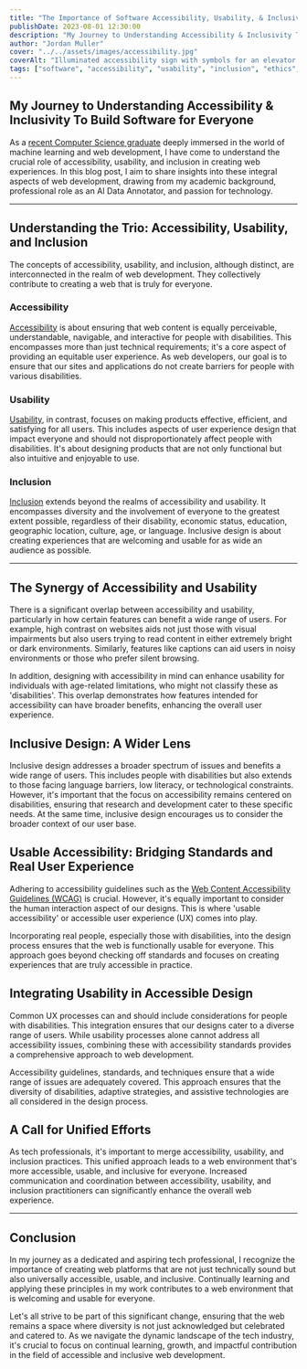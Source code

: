 ```yaml
---
title: "The Importance of Software Accessibility, Usability, & Inclusivity"
publishDate: 2023-08-01 12:30:00
description: "My Journey to Understanding Accessibility & Inclusivity To Build Software for Everyone"
author: "Jordan Muller"
cover: "../../assets/images/accessibility.jpg"
coverAlt: "Illuminated accessibility sign with symbols for an elevator for disabled access and bicycle parking, featuring an upward arrow against a dark ceiling."
tags: ["software", "accessibility", "usability", "inclusion", "ethics", "design", "technology"]
---
```


## My Journey to Understanding Accessibility & Inclusivity To Build Software for Everyone

As a [recent Computer Science graduate](/blog/graduating-with-bachelors-in-comp-sci/) deeply immersed in the world of machine learning and web development, I have come to understand the crucial role of accessibility, usability, and inclusion in creating web experiences. In this blog post, I aim to share insights into these integral aspects of web development, drawing from my academic background, professional role as an AI Data Annotator, and passion for technology.

---

## Understanding the Trio: Accessibility, Usability, and Inclusion

The concepts of accessibility, usability, and inclusion, although distinct, are interconnected in the realm of web development. They collectively contribute to creating a web that is truly for everyone.

### Accessibility

[Accessibility](/blog/tags/Accessibility) is about ensuring that web content is equally perceivable, understandable, navigable, and interactive for people with disabilities. This encompasses more than just technical requirements; it's a core aspect of providing an equitable user experience. As web developers, our goal is to ensure that our sites and applications do not create barriers for people with various disabilities.

### Usability

[Usability](/blog/tags/Usability), in contrast, focuses on making products effective, efficient, and satisfying for all users. This includes aspects of user experience design that impact everyone and should not disproportionately affect people with disabilities. It's about designing products that are not only functional but also intuitive and enjoyable to use.

### Inclusion

[Inclusion](/blog/tags/Inclusion) extends beyond the realms of accessibility and usability. It encompasses diversity and the involvement of everyone to the greatest extent possible, regardless of their disability, economic status, education, geographic location, culture, age, or language. Inclusive design is about creating experiences that are welcoming and usable for as wide an audience as possible.

---

## The Synergy of Accessibility and Usability

There is a significant overlap between accessibility and usability, particularly in how certain features can benefit a wide range of users. For example, high contrast on websites aids not just those with visual impairments but also users trying to read content in either extremely bright or dark environments. Similarly, features like captions can aid users in noisy environments or those who prefer silent browsing.

In addition, designing with accessibility in mind can enhance usability for individuals with age-related limitations, who might not classify these as 'disabilities'. This overlap demonstrates how features intended for accessibility can have broader benefits, enhancing the overall user experience.

## Inclusive Design: A Wider Lens

Inclusive design addresses a broader spectrum of issues and benefits a wide range of users. This includes people with disabilities but also extends to those facing language barriers, low literacy, or technological constraints. However, it's important that the focus on accessibility remains centered on disabilities, ensuring that research and development cater to these specific needs. At the same time, inclusive design encourages us to consider the broader context of our user base.

## Usable Accessibility: Bridging Standards and Real User Experience

Adhering to accessibility guidelines such as the [Web Content Accessibility Guidelines (WCAG)](https://www.w3.org/TR/WCAG21/) is crucial. However, it's equally important to consider the human interaction aspect of our designs. This is where 'usable accessibility' or accessible user experience (UX) comes into play.

Incorporating real people, especially those with disabilities, into the design process ensures that the web is functionally usable for everyone. This approach goes beyond checking off standards and focuses on creating experiences that are truly accessible in practice.

## Integrating Usability in Accessible Design

Common UX processes can and should include considerations for people with disabilities. This integration ensures that our designs cater to a diverse range of users. While usability processes alone cannot address all accessibility issues, combining these with accessibility standards provides a comprehensive approach to web development.

Accessibility guidelines, standards, and techniques ensure that a wide range of issues are adequately covered. This approach ensures that the diversity of disabilities, adaptive strategies, and assistive technologies are all considered in the design process.

## A Call for Unified Efforts

As tech professionals, it's important to merge accessibility, usability, and inclusion practices. This unified approach leads to a web environment that's more accessible, usable, and inclusive for everyone. Increased communication and coordination between accessibility, usability, and inclusion practitioners can significantly enhance the overall web experience.

---

## Conclusion

In my journey as a dedicated and aspiring tech professional, I recognize the importance of creating web platforms that are not just technically sound but also universally accessible, usable, and inclusive. Continually learning and applying these principles in my work contributes to a web environment that is welcoming and usable for everyone.

Let's all strive to be part of this significant change, ensuring that the web remains a space where diversity is not just acknowledged but celebrated and catered to. As we navigate the dynamic landscape of the tech industry, it's crucial to focus on continual learning, growth, and impactful contribution in the field of accessible and inclusive web development.